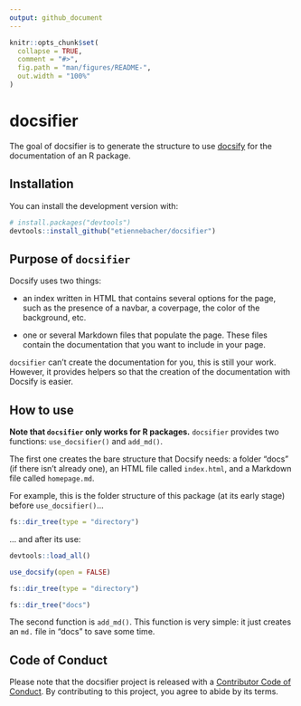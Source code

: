 ```yaml
---
output: github_document
---
```


<!-- README.md is generated from README.Rmd. Please edit that file -->

```r
knitr::opts_chunk$set(
  collapse = TRUE,
  comment = "#>",
  fig.path = "man/figures/README-",
  out.width = "100%"
)
```


# docsifier

<!-- badges: start -->
<!-- badges: end -->
  
The goal of docsifier is to generate the structure to use [docsify](https://docsify.js.org/#/) for the documentation of an R package.

## Installation

You can install the development version with: 

```r
# install.packages("devtools")
devtools::install_github("etiennebacher/docsifier")
```

## Purpose of `docsifier`

Docsify uses two things:

* an index written in HTML that contains several options for the page, such as the presence of a navbar, a coverpage, the color of the background, etc.

* one or several Markdown files that populate the page. These files contain the documentation that you want to include in your page.

`docsifier` can't create the documentation for you, this is still your work. However, it provides helpers so that the creation of the documentation with Docsify is easier.


## How to use

**Note that `docsifier` only works for R packages.** `docsifier` provides two functions: `use_docsifier()` and `add_md()`.

The first one creates the bare structure that Docsify needs: a folder "docs" (if there isn't already one), an HTML file called `index.html`, and a Markdown file called `homepage.md`.

For example, this is the folder structure of this package (at its early stage) before `use_docsifier()`...

```r
fs::dir_tree(type = "directory")
```

... and after its use:

```r
devtools::load_all()
```
```r
use_docsify(open = FALSE)
```
```r
fs::dir_tree(type = "directory")
```
```r
fs::dir_tree("docs")
```


The second function is `add_md()`. This function is very simple: it just creates an `md.` file in "docs" to save some time.


## Code of Conduct

Please note that the docsifier project is released with a [Contributor Code of Conduct](https://contributor-covenant.org/version/2/0/CODE_OF_CONDUCT.html). By contributing to this project, you agree to abide by its terms.




